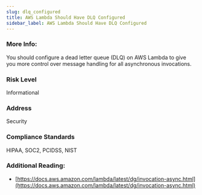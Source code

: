 ```yaml
---
slug: dlq_configured
title: AWS Lambda Should Have DLQ Configured
sidebar_label: AWS Lambda Should Have DLQ Configured
---
```


### More Info:

You should configure a dead letter queue (DLQ) on AWS Lambda to give you more control over message handling for all asynchronous invocations.

### Risk Level

Informational

### Address

Security

### Compliance Standards

HIPAA, SOC2, PCIDSS, NIST


### Additional Reading:

- [https://docs.aws.amazon.com/lambda/latest/dg/invocation-async.html](https://docs.aws.amazon.com/lambda/latest/dg/invocation-async.html) 

